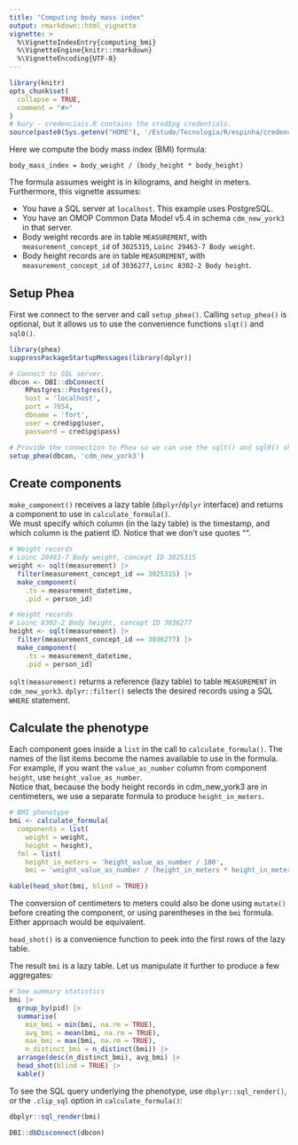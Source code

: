 ```yaml
---
title: "Computing body mass index"
output: rmarkdown::html_vignette
vignette: >
  %\VignetteIndexEntry{computing_bmi}
  %\VignetteEngine{knitr::rmarkdown}
  %\VignetteEncoding{UTF-8}
---
```


```r
library(knitr)
opts_chunk$set(
  collapse = TRUE,
  comment = "#>"
)
# kury - credenciais.R contains the cred$pg credentials.
source(paste0(Sys.getenv("HOME"), '/Estudo/Tecnologia/R/espinha/credenciais.R'))
```

Here we compute the body mass index (BMI) formula:  
  
`body_mass_index = body_weight / (body_height * body_height)`  
  
The formula assumes weight is in kilograms, and height in meters.  
Furthermore, this vignette assumes:  

 - You have a SQL server at `localhost`. This example uses PostgreSQL.
 - You have an OMOP Common Data Model v5.4 in schema `cdm_new_york3` in that server.
 - Body weight records are in table `MEASUREMENT`, with `measurement_concept_id` of `3025315`, `Loinc 29463-7 Body weight`.
 - Body height records are in table `MEASUREMENT`, with `measurement_concept_id` of `3036277`, `Loinc 8302-2 Body height`.
 
## Setup Phea  
First we connect to the server and call `setup_phea()`. Calling `setup_phea()` is optional, but it allows us to use
the convenience functions `slqt()` and `sql0()`.  
```r
library(phea)
suppressPackageStartupMessages(library(dplyr))

# Connect to SQL server.
dbcon <- DBI::dbConnect(
    RPostgres::Postgres(),
    host = 'localhost',
    port = 7654,
    dbname = 'fort',
    user = cred$pg$user,
    password = cred$pg$pass)

# Provide the connection to Phea so we can use the sqlt() and sql0() shorthands.
setup_phea(dbcon, 'cdm_new_york3')
```

## Create components
`make_component()` receives a lazy table (`dbplyr`/`dplyr` interface) and returns a component to use in 
`calculate_formula()`.  
We must specify which column (in the lazy table) is the timestamp, and which column is the patient ID. Notice that we
don't use quotes "".  
```r
# Weight records
# Loinc 29463-7 Body weight, concept ID 3025315
weight <- sqlt(measurement) |>
  filter(measurement_concept_id == 3025315) |>
  make_component(
    .ts = measurement_datetime,
    .pid = person_id)

# Height records
# Loinc 8302-2 Body height, concept ID 3036277
height <- sqlt(measurement) |>
  filter(measurement_concept_id == 3036277) |>
  make_component(
    .ts = measurement_datetime,
    .pid = person_id)
```
`sqlt(measurement)` returns a reference (lazy table) to table `MEASUREMENT` in `cdm_new_york3`. `dplyr::filter()`
selects the desired records using a SQL `WHERE` statement.  

## Calculate the phenotype  
Each component goes inside a `list` in the call to `calculate_formula()`. The names of the list items become 
the names available to use in the formula. For example, if you want the `value_as_number` column from component
`height`, use `height_value_as_number`.  
Notice that, because the body height records in cdm_new_york3 are in centimeters, we use a separate formula to produce
`height_in_meters`.  
```r
# BMI phenotype
bmi <- calculate_formula(
  components = list(
    weight = weight,
    height = height),
  fml = list(
    height_in_meters = 'height_value_as_number / 100',
    bmi = 'weight_value_as_number / (height_in_meters * height_in_meters)'))

kable(head_shot(bmi, blind = TRUE))
```
The conversion of centimeters to meters could also be done using `mutate()` before creating the component, or using
parentheses in the `bmi` formula. Either approach would be equivalent.  

`head_shot()` is a convenience function to peek into the first rows of the lazy table.  
  
The result `bmi` is a lazy table. Let us manipulate it further to produce a few aggregates:  
```r
# See summary statistics
bmi |>
  group_by(pid) |>
  summarise(
    min_bmi = min(bmi, na.rm = TRUE),
    avg_bmi = mean(bmi, na.rm = TRUE),
    max_bmi = max(bmi, na.rm = TRUE),
    n_distinct_bmi = n_distinct(bmi)) |>
  arrange(desc(n_distinct_bmi), avg_bmi) |>
  head_shot(blind = TRUE) |>
  kable()
```

To see the SQL query underlying the phenotype, use `dbplyr::sql_render()`, or the `.clip_sql` option in
`calculate_formula()`:  
```r
dbplyr::sql_render(bmi)
```

```r
DBI::dbDisconnect(dbcon)
```
